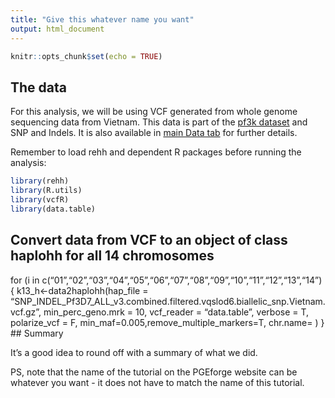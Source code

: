 ```yaml
---
title: "Give this whatever name you want"
output: html_document
---
```


```r
knitr::opts_chunk$set(echo = TRUE)
```

## The data
For this analysis, we will be using VCF generated from whole genome sequencing data from Vietnam. This data is part of the [pf3k dataset](https://www.malariagen.net/parasite/pf3k) and SNP and Indels. It is also available in [main Data tab](https://mrc-ide.github.io/PGEforge/website_docs/data_description.html) for further details.

Remember to load rehh and dependent R packages before running the analysis:
```r
library(rehh)
library(R.utils)
library(vcfR)
library(data.table)

```


## Convert data from VCF to an object of class haplohh for all 14 chromosomes


for (i in c("01","02","03","04","05","06","07","08","09","10","11","12","13","14") {
k13_h<-data2haplohh(hap_file = "SNP_INDEL_Pf3D7_ALL_v3.combined.filtered.vqslod6.biallelic_snp.Vietnam.vcf.gz", min_perc_geno.mrk = 10,
                    vcf_reader = "data.table", verbose = T, polarize_vcf = F, min_maf=0.005,remove_multiple_markers=T, chr.name= )
		    }
## Summary

It's a good idea to round off with a summary of what we did.

PS, note that the name of the tutorial on the PGEforge website can be whatever you want - it does not have to match the name of this tutorial.
